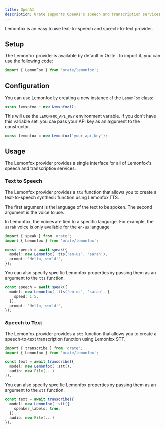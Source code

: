 ```yaml
---
title: OpenAI
description: Orate supports OpenAI's speech and transcription services.
---
```



Lemonfox is an easy to use text-to-speech and speech-to-text provider.

## Setup

The Lemonfox provider is available by default in Orate. To import it, you can use the following code:

```ts
import { LemonFox } from 'orate/lemonfox';
```

## Configuration

You can use Lemonfox by creating a new instance of the `LemonFox` class:

```ts
const lemonfox = new Lemonfox();
```

This will use the `LEMONFOX_API_KEY` environment variable. If you don't have this variable set, you can pass your API key as an argument to the constructor.

```ts
const lemonfox = new Lemonfox('your_api_key');
```

## Usage

The Lemonfox provider provides a single interface for all of Lemonfox's speech and transcription services.

### Text to Speech

The Lemonfox provider provides a `tts` function that allows you to create a text-to-speech synthesis function using Lemonfox TTS.

The first argument is the language of the text to be spoken. The second argument is the voice to use.

In Lemonfox, the voices are tied to a specific language. For example, the `sarah` voice is only available for the `en-us` language.

```ts
import { speak } from 'orate';
import { Lemonfox } from 'orate/lemonfox';

const speech = await speak({
  model: new Lemonfox().tts('en-us', 'sarah'),
  prompt: 'Hello, world!',
});
```

You can also specify specific Lemonfox properties by passing them as an argument to the `tts` function.

```ts
const speech = await speak({
  model: new Lemonfox().tts('en-us', 'sarah', {
    speed: 1.5,
  }),
  prompt: 'Hello, world!',
});
```

### Speech to Text

The Lemonfox provider provides a `stt` function that allows you to create a speech-to-text transcription function using Lemonfox STT.

```ts
import { transcribe } from 'orate';
import { Lemonfox } from 'orate/lemonfox';

const text = await transcribe({
  model: new Lemonfox().stt(),
  audio: new File(...),
});
```

You can also specify specific Lemonfox properties by passing them as an argument to the `stt` function.

```ts
const text = await transcribe({
  model: new Lemonfox().stt({
    speaker_labels: true,
  }),
  audio: new File(...),
});
```
